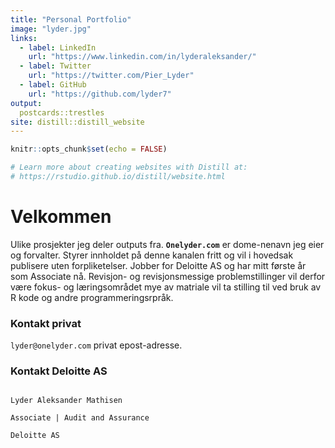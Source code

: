 ```yaml
---
title: "Personal Portfolio"
image: "lyder.jpg"
links:
  - label: LinkedIn
    url: "https://www.linkedin.com/in/lyderaleksander/"
  - label: Twitter
    url: "https://twitter.com/Pier_Lyder"
  - label: GitHub
    url: "https://github.com/lyder7"
output:
  postcards::trestles
site: distill::distill_website
---
```


```r
knitr::opts_chunk$set(echo = FALSE)

# Learn more about creating websites with Distill at:
# https://rstudio.github.io/distill/website.html

```

# Velkommen 

Ulike prosjekter jeg deler outputs fra. **`Onelyder.com`** er dome-nenavn jeg eier og forvalter. Styrer innholdet på denne kanalen fritt og vil i hovedsak publisere uten forpliketelser. Jobber for Deloitte AS og har mitt første år som Associate nå. Revisjon- og revisjonsmessige problemstillinger vil derfor være fokus- og læringsområdet mye av matriale vil ta stilling til ved bruk av R kode og andre programmeringsrpråk.

### Kontakt privat


`lyder@onelyder.com` privat epost-adresse. 


### Kontakt Deloitte AS

```

Lyder Aleksander Mathisen

Associate | Audit and Assurance

Deloitte AS

```






